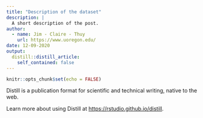 ```yaml
---
title: "Description of the dataset"
description: |
  A short description of the post.
author:
  - name: Jim - Claire - Thuy
    url: https://www.uoregon.edu/
date: 12-09-2020
output:
  distill::distill_article:
    self_contained: false
---
```



```r
knitr::opts_chunk$set(echo = FALSE)
```

Distill is a publication format for scientific and technical writing, native to the web.

Learn more about using Distill at <https://rstudio.github.io/distill>.


